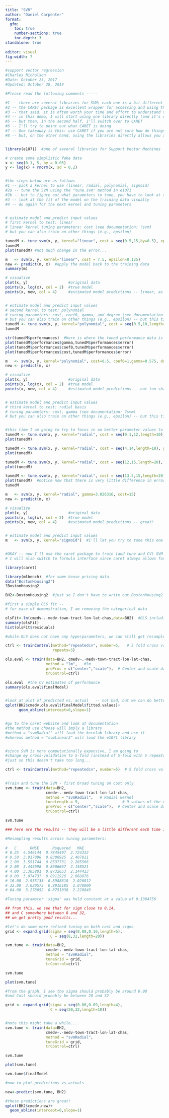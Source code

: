 ```yaml
---
title: "SVR"
author: "Daniel Carpenter"
format: 
  gfm:
    toc: true
    number-sections: true
    toc-depth: 3
standalone: true
    
editor: visual
fig-width: 7
---
```


```r
#support vector regression
#Charles Nicholson
#Date: October 25, 2017
#Updated: October 28, 2019

#Please read the following comments -----

#1 -- there are several libraries for SVM; each one is a bit different (e.g., e10701 does allow formula interface, but kernlab does not)
#2 -- the CARET package is excellent wrapper for accessing and using these different libraries
#3 -- that said, it is often worth your time and effort to understand the base libraries used
#4 -- in this demo, I will start using one library directly (and it's own CV)
#5 -- but then, in the second half, I'll switch over to CARET
#6 -- I'll try to point out what CARET is doing
#7 -- One takeaway is this: use CARET if you are not sure how do things yourself, it will save you time!
#8 -- but, on the other hand, using the libraries directly allows you a little more control over the procedures


library(e1071)  #one of several libraries for Support Vector Machines 

# create some simplistic fake data
x <- seq(0.1, 5, by = 0.05)
y <- log(x) + rnorm(x, sd = 0.2)


#the steps below are as follows
#1 -- pick a kernel to use (linear, radial, polynomial, sigmoid)
#2a -- tune the SVM using the "tune.svm" method in e1071
#2b -- but to figure out what parameters to tune, you have to look at the documentation of svm
#3 -- look at the fit of the model on the training data visually
#4 -- do again for the next kernel and tuning parameters


# estimate model and predict input values
# first kernel to test: linear  
# linear kernel tuning parameters: cost (see documentation: ?svm)
# but you can also train on other things (e.g., epsilon)

tunedM <- tune.svm(x, y, kernel="linear", cost = seq(0.5,15,by=0.5), epsilon = 2^(seq(-5,-1)))
tunedM
plot(tunedM) #not much change in the error...

m   <- svm(x, y, kernel="linear", cost = 7.5, epsilon=0.125)
new <- predict(m, x)  #apply the model back to the training data
summary(m)

# visualize
plot(x, y)                  #original data
points(x, log(x), col = 2)  #true model
points(x, new, col = 4)     #estimated model predictions -- linear, as expected!


# estimate model and predict input values
# second kernel to test: polynomial 
# tuning parameters: cost, coef0, gamma, and degree (see documentation: ?svm)
# but you can also train on other things (e.g., epsilon) -- but this time we wont
tunedM <- tune.svm(x, y, kernel="polynomial", cost = seq(0.5,10,length=5), coef0= c(-1,0,1), gamma=seq(0.1,2, length=5), degree = c(1.5,2,2.5,3))
tunedM

str(tunedM$performances)  #here is where the tuned performance data is at
plot(tunedM$performances$gamma,tunedM$performances$error)
plot(tunedM$performances$coef0,tunedM$performances$error)
plot(tunedM$performances$cost,tunedM$performances$error)

m   <- svm(x, y, kernel="polynomial", cost=0.5, coef0=1,gamma=0.575, degree=3)
new <- predict(m, x)

# visualize
plot(x, y)                  #original data
points(x, log(x), col = 2)  #true model
points(x, new, col = 4)     #estimated model predictions -- not too shabby!  


# estimate model and predict input values
# third kernel to test: radial basis 
# tuning parameters: cost, gamma (see documentation: ?svm)
# but you can also train on other things (e.g., epsilon) -- but this time we wont


#this time I am going to try to focus in on better parameter values to test
tunedM <- tune.svm(x, y, kernel="radial", cost = seq(0.1,12,length=10), gamma=seq(0.1, 15, length=10))
plot(tunedM)

tunedM <- tune.svm(x, y, kernel="radial", cost = seq(4,14,length=10), gamma=seq(2, 8, length=10))
plot(tunedM)

tunedM <- tune.svm(x, y, kernel="radial", cost = seq(12,15,length=20), gamma=seq(3, 5, length=20))
plot(tunedM)

tunedM <- tune.svm(x, y, kernel="radial", cost = seq(13.5,15,length=20), gamma=seq(3, 3.25, length=20))
plot(tunedM)  #notice now that there is very little difference in error values
tunedM

m   <- svm(x, y, kernel="radial", gamma=3.026316, cost=15)
new <- predict(m, x)

# visualize
plot(x, y)                  #original data
points(x, log(x), col = 2)  #true model
points(x, new, col = 4)     #estimated model predictions -- great!  


# estimate model and predict input values
m   <- svm(x, y, kernel="sigmoid")  #i'll let you try to tune this one on your own!


#OKAY -- now I'll use the caret package to train (and tune and CV) SVM models
# I will also switch to formula interface since caret always allows formula interface

library(caret)

library(mlbench)  #for some house pricing data
data("BostonHousing2")
?BostonHousing2

BH2<-BostonHousing2  #just so I don't have to write out BostonHousing2 everytime!

#first a simple OLS fit --
# for ease of demonstration, I am removing the categorical data

olsFit<-lm(cmedv~.-medv-town-tract-lon-lat-chas,data=BH2)  #OLS including the interaction term
summary(olsFit)
hist(olsFit$residuals)

#while OLS does not have any hyperparameters, we can still get resampled estimates of performance

ctrl <- trainControl(method="repeatedcv", number=5,   # 5 fold cross validation
                     repeats=5)	

ols.eval <- train(data=BH2, cmedv~.-medv-town-tract-lon-lat-chas,
                  method = "lm",   #lm
                  preProc = c("center","scale"),  # Center and scale data (note: this is done automatically in SVM methods)
                  trControl=ctrl)

ols.eval  #the CV estimates of performance
summary(ols.eval$finalModel)


#look at plot of predicted vs. actual   -- not bad, but we can do better
qplot(BH2$cmedv,ols.eval$finalModel$fitted.values)+
      geom_abline(intercept=0,slope=1)


#go to the caret website and look at documentation
#the method use choose will imply a library
#method = "svmRadial" will load the kernlab library and use it
#whereas method = "svmLinear2" will load the e1071 library


#since SVM is more computationally expensive, I am going to 
#change my cross-validation to 5-fold (instead of 5-fold with 5 repeats)
#just so this doesn't take too long...

ctrl <- trainControl(method="repeatedcv", number=5)  # 5 fold cross validation
                  

#Train and tune the SVM - first broad tuning on cost only
svm.tune <- train(data=BH2, 
                  cmedv~.-medv-town-tract-lon-lat-chas,
                  method = "svmRadial",   # Radial kernel
                  tuneLength = 9,					# 9 values of the cost function
                  preProc = c("center","scale"),  # Center and scale data
                  trControl=ctrl)

svm.tune

### here are the results -- they will be a little different each time it is run...

#Resampling results across tuning parameters:
  
#   C      RMSE      Rsquared   MAE     
# 0.25  4.546144  0.7845407  2.724332
# 0.50  3.917098  0.8300925  2.407811
# 1.00  3.551744  0.8537731  2.205566
# 2.00  3.445098  0.8606667  2.158521
# 4.00  3.305801  0.8732653  2.144413
# 8.00  3.074737  0.8912926  2.068876
# 16.00  2.955133  0.8988610  2.026812
# 32.00  3.020573  0.8916185  2.070000
# 64.00  3.278652  0.8751030  2.228849

#Tuning parameter 'sigma' was held constant at a value of 0.1384756

## from this, we see that for sigm close to 0.14, 
## and C somewhere between 8 and 32, 
## we get pretty good results...  

#let's do some more refined tuning on both cost and sigma
grid <- expand.grid(sigma = seq(0.08,0.16,length=5),
                    C = seq(8,32,length=20))

svm.tune <- train(data=BH2, 
                  cmedv~.-medv-town-tract-lon-lat-chas,
                  method = "svmRadial", 
                  tuneGrid = grid,
                  trControl=ctrl)

svm.tune

plot(svm.tune)

#from the graph, I see the sigma should probably be around 0.08
#and Cost should probably be between 20 and 32

grid <- expand.grid(sigma = seq(0.06,0.09,length=4),
                    C = seq(20,32,length=10))


#note this might take a while....   
svm.tune <- train(data=BH2, 
                  cmedv~.-medv-town-tract-lon-lat-chas,
                  method = "svmRadial", 
                  tuneGrid = grid,
                  trControl=ctrl)

svm.tune

plot(svm.tune)

svm.tune$finalModel

#now to plot predictions vs actuals

new<-predict(svm.tune, BH2)

#these predictions are great!
qplot(BH2$cmedv,new)+
  geom_abline(intercept=0,slope=1)  



```

